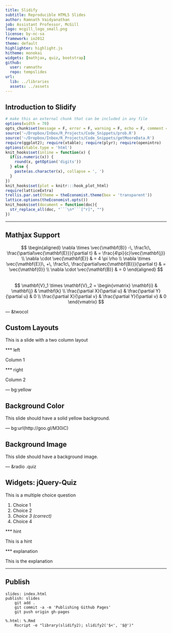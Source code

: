 ```yaml
---
title: Slidify
subtitle: Reproducible HTML5 Slides
author: Ramnath Vaidyanathan
job: Assistant Professor, McGill 
logo: mcgill_logo_small.png
license: by-nc-sa
framework: io2012
theme: default
highlighter: highlight.js
hitheme: monokai
widgets: [mathjax, quiz, bootstrap]
github:
  user: ramnathv
  repo: tempslides
url:
  lib: ../libraries
  assets: ../assets
---
```


## Introduction to Slidify

```r
# make this an external chunk that can be included in any file
options(width = 70)
opts_chunk$set(message = F, error = F, warning = F, echo = F, comment = NA, fig.align = 'center', dpi = 100, fig.height = 4.5, fig.width = 8, tidy = F, cache = TRUE, cache.path = '.cache/', fig.path = 'fig/')
source('~/Dropbox/Inbox/R_Projects/Code_Snippets/prob.R')
source('~/Dropbox/Inbox/R_Projects/Code_Snippets/getMooreData.R')
require(ggplot2); require(xtable); require(plyr); require(openintro)
options(xtable.type = 'html')
knit_hooks$set(inline = function(x) {
  if(is.numeric(x)) {
    round(x, getOption('digits'))
  } else {
    paste(as.character(x), collapse = ', ')
  }
})
knit_hooks$set(plot = knitr:::hook_plot_html)
require(latticeExtra)
trellis.par.set(theme = theEconomist.theme(box = 'transparent'))
lattice.options(theEconomist.opts())
knit_hooks$set(document = function(doc){
  str_replace_all(doc, "```\n*```[^r]", "")
})
```

---

## Mathjax Support ##

$$
\begin{aligned}
\nabla \times \vec{\mathbf{B}} -\, \frac1c\, \frac{\partial\vec{\mathbf{E}}}{\partial t} & = \frac{4\pi}{c}\vec{\mathbf{j}} \\   \nabla \cdot \vec{\mathbf{E}} & = 4 \pi \rho \\
\nabla \times \vec{\mathbf{E}}\, +\, \frac1c\, \frac{\partial\vec{\mathbf{B}}}{\partial t} & = \vec{\mathbf{0}} \\
\nabla \cdot \vec{\mathbf{B}} & = 0 \end{aligned}
$$
<br />
$$
\mathbf{V}_1 \times \mathbf{V}_2 =  \begin{vmatrix}
\mathbf{i} & \mathbf{j} & \mathbf{k} \\
\frac{\partial X}{\partial u} &  \frac{\partial Y}{\partial u} & 0 \\
\frac{\partial X}{\partial v} &  \frac{\partial Y}{\partial v} & 0
\end{vmatrix}
$$

--- &twocol

## Custom Layouts ##

This is a slide with a two column layout

*** left

Column 1

*** right

Column 2

--- bg:yellow

## Background Color ##

This slide should have a solid yellow background.

--- bg:url(http://goo.gl/M30iC)

## Background Image ##

This slide should have a background image.

--- &radio .quiz

## Widgets: jQuery-Quiz ##

This is a multiple choice question

1. Choice 1
2. Choice 2
3. _Choice 3 (correct)_
4. Choice 4

*** hint

This is a hint

*** explanation

This is the explanation

---

## Publish ##

```make
slides: index.html
publish: slides
    git add .
    git commit -a -m 'Publishing Github Pages'
    git push origin gh-pages

%.html: %.Rmd
    Rscript -e "library(slidify2); slidify2('$<', '$@')"
```
